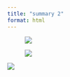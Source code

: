 ```yaml
---
title: "summary 2"
format: html
---
```


![![](images/Screenshot 2025-05-11 at 10.29.00 PM.png)](images/Screenshot 2025-05-11 at 10.28.45 PM.png)

![![](images/Screenshot 2025-05-11 at 10.29.26 PM.png)](images/Screenshot 2025-05-11 at 10.29.13 PM.png)

![](images/Screenshot 2025-05-11 at 10.29.38 PM.png)
